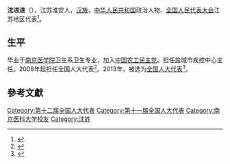 '''沈进进'''（{{bd|1960年||}}），江苏淮安人，[[汉族|汉族]]，[[中华人民共和国|中华人民共和国]]政治人物、[[全国人民代表大会|全国人民代表大会]]江苏地区代表<ref>{{cite web|author=新华网|title=第十一届全国人大代表|url=http://news.xinhuanet.com/ziliao/2008-03/03/content_7708230.htm?node=36628|publisher=新华网|accessdate=2014-01-07|archive-date=2014-01-10|archive-url=https://web.archive.org/web/20140110211415/http://news.xinhuanet.com/ziliao/2008-03/03/content_7708230.htm?node=36628|dead-url=no}}</ref>。

==生平==
毕业于[[南京医学院|南京医学院]]卫生系卫生专业，加入[[中国农工民主党|中国农工民主党]]。担任盐城市疾控中心主任。2008年起担任全国人大代表<ref>{{cite news|title=全国人大代表信息-沈进进|url= http://210.82.31.1:8084/delegate/viewDelegate.action?dbid=110758|accessdate=2013-04-05|newspaper=全国人大网|archive-url=https://web.archive.org/web/20140321071639/http://www.npc.gov.cn/delegate/viewDelegate.action?dbid=110758|archive-date=2014-03-21|dead-url=yes}}</ref>。2013年，被选为[[全国人大代表|全国人大代表]]<ref>{{cite news|title=全国人大代表信息-沈进进|url= http://210.82.31.1:8084/delegate/viewDelegate.action?dbid=120736|accessdate=2013-03-28|newspaper=全国人大网|archive-url=https://web.archive.org/web/20140321071851/http://www.npc.gov.cn/delegate/viewDelegate.action?dbid=120736|archive-date=2014-03-21|dead-url=yes}}</ref>。

==參考文獻==
{{reflist}}
{{中国政治人物小作品}}

{{Authority control}}
{{DEFAULTSORT:S}}
[[Category:第十二届全国人大代表|Category:第十二届全国人大代表]]
[[Category:第十一届全国人大代表|Category:第十一届全国人大代表]]
[[Category:南京医科大学校友|Category:南京医科大学校友]]
[[Category:沈姓|Category:沈姓]]